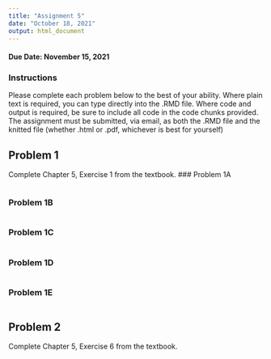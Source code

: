 ```yaml
---
title: "Assignment 5"
date: "October 18, 2021"
output: html_document
---
```

#### Due Date: November 15, 2021

### Instructions
Please complete each problem below to the best of your ability. Where plain text is required, you can type directly into the .RMD file. Where code and output is required, be sure to include all code in the code chunks provided. The assignment must be submitted, via email, as both the .RMD file and the knitted file (whether .html or .pdf, whichever is best for yourself)

## Problem 1
Complete Chapter 5, Exercise 1 from the textbook.
### Problem 1A
```r

```

### Problem 1B
```r

```

### Problem 1C
```r

```

### Problem 1D
```r

```

### Problem 1E
```r

```


## Problem 2
Complete Chapter 5, Exercise 6 from the textbook.
